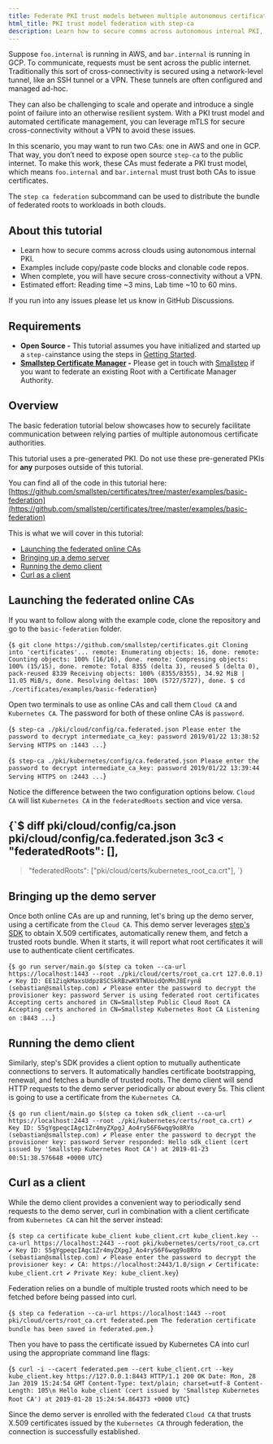 ```yaml
---
title: Federate PKI trust models between multiple autonomous certificate authorities
html_title: PKI trust model federation with step-ca
description: Learn how to secure comms across autonomous internal PKI, perform easy PKI migrations, and automate online root rotations using PKI trust models and step-ca
---
```



Suppose `foo.internal` is running in AWS, and `bar.internal` is running in GCP.
To communicate, requests must be sent across the public internet. Traditionally
this sort of cross-connectivity is secured using a network-level tunnel, like
an SSH tunnel or a VPN. These tunnels are often configured and managed ad-hoc.

They can also be challenging to scale and operate and introduce a single point
of failure into an otherwise resilient system. With a PKI trust model and
automated certificate management, you can leverage mTLS for secure
cross-connectivity without a VPN to avoid these issues.

In this scenario, you may want to run two CAs: one in AWS and one in GCP. That
way, you don’t need to expose open source `step-ca` to the public internet. To make this
work, these CAs must federate a PKI trust model, which means `foo.internal` and
`bar.internal` must trust both CAs to issue certificates.

The `step ca federation` subcommand can be used to distribute the bundle of
federated roots to workloads in both clouds. 

## About this tutorial

- Learn how to secure comms across clouds using autonomous internal PKI.
- Examples include copy/paste code blocks and clonable code repos.
- When complete, you will have secure cross-connectivity without a VPN. 
- Estimated effort: Reading time ~3 mins, Lab time ~10 to 60 mins. 

<Alert severity="info">
  <div>
    If you run into any issues please let us know <Link href="https://github.com/smallstep/certificates/discussions">in GitHub Discussions</Link>.
  </div>
</Alert>

## Requirements
- **Open Source -** This tutorial assumes you have initialized and started up a `step-ca`instance using the steps in [Getting Started](/docs/step-ca/getting-started).
- **[Smallstep Certificate Manager](https://smallstep.com/certificate-manager) -** Please get in touch with [Smallstep](mailto:cs@smallstep.com) if you want to federate an existing Root with a Certificate Manager Authority.

## Overview

The basic federation tutorial below showcases how to securely facilitate communication between relying parties of multiple autonomous certificate authorities.

This tutorial uses a pre-generated PKI. Do not use these pre-generated PKIs for **any** purposes outside of this tutorial.

You can find all of the code in this tutorial here:<br/>
[https://github.com/smallstep/certificates/tree/master/examples/basic-federation](https://github.com/smallstep/certificates/tree/master/examples/basic-federation)

This is what we will cover in this tutorial:

- [Launching the federated online CAs](#launching-the-federated-online-cas)
- [Bringing up a demo server](#bringing-up-the-demo-server)
- [Running the demo client](#running-the-demo-client)
- [Curl as a client](#curl-as-a-client)



## Launching the federated online CAs

If you want to follow along with the example code, clone the repository and go to the `basic-federation` folder.

<CodeBlock
    language="shell-session"
    copyText="git clone https://github.com/smallstep/certificates.git && cd ./certificates/examples/basic-federation">
{`$ git clone https://github.com/smallstep/certificates.git
Cloning into 'certificates'...
remote: Enumerating objects: 16, done.
remote: Counting objects: 100% (16/16), done.
remote: Compressing objects: 100% (15/15), done.
remote: Total 8355 (delta 3), reused 5 (delta 0), pack-reused 8339
Receiving objects: 100% (8355/8355), 34.92 MiB | 11.05 MiB/s, done.
Resolving deltas: 100% (5727/5727), done.
$ cd ./certificates/examples/basic-federation`}</CodeBlock>

Open two terminals to use as online CAs and call them `Cloud CA` and `Kubernetes CA`. The password for both of these online CAs is `password`.

<CodeBlock
    language="shell-session"
    copyText="step-ca ./pki/cloud/config/ca.federated.json">
{`$ step-ca ./pki/cloud/config/ca.federated.json
Please enter the password to decrypt intermediate_ca_key: password
2019/01/22 13:38:52 Serving HTTPS on :1443 ...`}</CodeBlock>

<CodeBlock
    language="shell-session"
    copyText="step-ca ./pki/kubernetes/config/ca.federated.json">
{`$ step-ca ./pki/kubernetes/config/ca.federated.json
Please enter the password to decrypt intermediate_ca_key: password
2019/01/22 13:39:44 Serving HTTPS on :2443 ...`}</CodeBlock>

Notice the difference between the two configuration options below. `Cloud CA` will list `Kubernetes CA` in the `federatedRoots` section and vice versa.

<CodeBlock
    language="shell-session"
    copyText="diff pki/cloud/config/ca.json pki/cloud/config/ca.federated.json">
{`$ diff pki/cloud/config/ca.json pki/cloud/config/ca.federated.json
3c3
<    "federatedRoots": [],
---
>    "federatedRoots": ["pki/cloud/certs/kubernetes_root_ca.crt"],
`}</CodeBlock>

## Bringing up the demo server

Once both online CAs are up and running, let's bring up the demo server, using
a certificate from the `Cloud CA`. This demo server leverages [step's
SDK](https://pkg.go.dev/github.com/smallstep/certificates/ca) to obtain X.509
certificates, automatically renew them, and fetch a trusted roots bundle. When
it starts, it will report what root certificates it will use to authenticate
client certificates.

<CodeBlock
    language="shell-session"
    copyText="go run server/main.go $(step ca token --ca-url https://localhost:1443 --root ./pki/cloud/certs/root_ca.crt 127.0.0.1)">
{`$ go run server/main.go $(step ca token --ca-url https://localhost:1443 --root ./pki/cloud/certs/root_ca.crt 127.0.0.1)
✔ Key ID: EE1ZiqkMaxsUdpz8SCSkRBzwK9TWUoidQnMnJ8Eryn8 (sebastian@smallstep.com)
✔ Please enter the password to decrypt the provisioner key: password
Server is using federated root certificates
Accepting certs anchored in CN=Smallstep Public Cloud Root CA
Accepting certs anchored in CN=Smallstep Kubernetes Root CA
Listening on :8443 ...`}</CodeBlock>

## Running the demo client

Similarly, step's SDK provides a client option to mutually authenticate connections to servers. It automatically handles certificate bootstrapping, renewal, and fetches a bundle of trusted roots. The demo client will send HTTP requests to the demo server periodically or about every 5s. This client is going to use a certificate from the `Kubernetes CA`.

<CodeBlock
    language="shell-session"
    copyText="go run client/main.go $(step ca token sdk_client --ca-url https://localhost:2443 --root ./pki/kubernetes/certs/root_ca.crt)">
{`$ go run client/main.go $(step ca token sdk_client --ca-url https://localhost:2443 --root ./pki/kubernetes/certs/root_ca.crt)
✔ Key ID: S5gYgpeqcIAgc1Zr4myZXpgJ_Ao4ryS6F6wqg9o8RYo (sebastian@smallstep.com)
✔ Please enter the password to decrypt the provisioner key: password
Server responded: Hello sdk_client (cert issued by 'Smallstep Kubernetes Root CA') at 2019-01-23 00:51:38.576648 +0000 UTC`}</CodeBlock>

## Curl as a client

While the demo client provides a convenient way to periodically send requests to the demo server, curl in combination with a client certificate from `Kubernetes CA` can hit the server instead:

<CodeBlock
    language="shell-session"
    copyText="step ca certificate kube_client kube_client.crt kube_client.key --ca-url https://localhost:2443 --root pki/kubernetes/certs/root_ca.crt">
{`$ step ca certificate kube_client kube_client.crt kube_client.key --ca-url https://localhost:2443 --root pki/kubernetes/certs/root_ca.crt
✔ Key ID: S5gYgpeqcIAgc1Zr4myZXpgJ_Ao4ryS6F6wqg9o8RYo (sebastian@smallstep.com)
✔ Please enter the password to decrypt the provisioner key:
✔ CA: https://localhost:2443/1.0/sign
✔ Certificate: kube_client.crt
✔ Private Key: kube_client.key`}</CodeBlock>

Federation relies on a bundle of multiple trusted roots which need to be fetched before being passed into curl.

<CodeBlock
    language="shell-session"
    copyText="step ca federation --ca-url https://localhost:1443 --root pki/cloud/certs/root_ca.crt federated.pem">
{`$ step ca federation --ca-url https://localhost:1443 --root pki/cloud/certs/root_ca.crt federated.pem
The federation certificate bundle has been saved in federated.pem.`}</CodeBlock>

Then you have to pass the certificate issued by Kubernetes CA into curl using the appropriate command line flags:

<CodeBlock
    language="shell-session"
    copyText="curl -i --cacert federated.pem --cert kube_client.crt --key kube_client.key https://127.0.0.1:8443">
{`$ curl -i --cacert federated.pem --cert kube_client.crt --key kube_client.key https://127.0.0.1:8443
HTTP/1.1 200 OK
Date: Mon, 28 Jan 2019 15:24:54 GMT
Content-Type: text/plain; charset=utf-8
Content-Length: 105\n
Hello kube_client (cert issued by 'Smallstep Kubernetes Root CA') at 2019-01-28 15:24:54.864373 +0000 UTC`}</CodeBlock>

Since the demo server is enrolled with the federated `Cloud CA` that trusts
X.509 certificates issued by the `Kubernetes CA` through federation, the connection
is successfully established.
